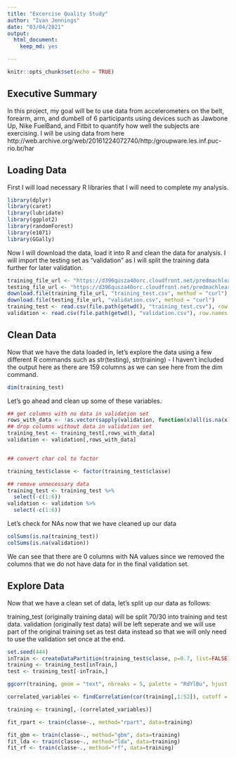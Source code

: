 ```yaml
---
title: "Excercise Quality Study"
author: "Ivan Jennings"
date: "03/04/2021"
output:
  html_document:
    keep_md: yes

---
```


```r
knitr::opts_chunk$set(echo = TRUE)
```

## Executive Summary

In this project, my goal will be to use data from accelerometers on the belt, forearm, arm, and dumbell of 6 participants using devices such as Jawbone Up, Nike FuelBand, and Fitbit to quantify how well the subjects are exercising. I will be using data from here http://web.archive.org/web/20161224072740/http:/groupware.les.inf.puc-rio.br/har

## Loading Data

First I will load necessary R libraries that I will need to complete my analysis.

```r
library(dplyr)
library(caret)
library(lubridate)
library(ggplot2)
library(randomForest)
library(e1071)
library(GGally)

```

Now I will download the data, load it into R and clean the data for analysis. I will import the testing set as "validation" as I will split the training data further for later validation.

```r
training_file_url <- "https://d396qusza40orc.cloudfront.net/predmachlearn/pml-training.csv"
testing_file_url <- "https://d396qusza40orc.cloudfront.net/predmachlearn/pml-testing.csv"
download.file(training_file_url, "training_test.csv", method = "curl")
download.file(testing_file_url, "validation.csv", method = "curl")
training_test <- read.csv(file.path(getwd(), "training_test.csv"), row.names = 1, stringsAsFactors = FALSE)
validation <- read.csv(file.path(getwd(), "validation.csv"), row.names = 1, stringsAsFactors = FALSE)
```

## Clean Data

Now that we have the data loaded in, let's explore the data using a few different R commands such as str(testing), str(training) - I haven't included the output here as there are 159 columns as we can see here from the dim command.

```r
dim(training_test)
```

Let's go ahead and clean up some of these variables.

```r

## get columns with no data in validation set
rows_with_data <- !as.vector(sapply(validation, function(x)all(is.na(x))))
## drop columns without data in validation set
training_test <- training_test[,rows_with_data]
validation <- validation[,rows_with_data]


## convert char col to factor

training_test$classe <- factor(training_test$classe)

## remove unnecessary data
training_test <- training_test %>%
  select(-c(1:6))
validation <- validation %>%
  select(-c(1:6))

```

Let's check for NAs now that we have cleaned up our data

```r
colSums(is.na(training_test))
colSums(is.na(validation))
```

We can see that there are 0 columns with NA values since we removed the columns that we do not have data for in the final validation set.

## Explore Data

Now that we have a clean set of data, let's split up our data as follows:

training_test (originally training data) will be split 70/30 into training and test data.
validation (originally test data) will be left seperate and we will use part of the original training set as test data instead so that we will only need to use the validation set once at the end.

```r
set.seed(444)
inTrain <- createDataPartition(training_test$classe, p=0.7, list=FALSE)
training <- training_test[inTrain,]
test <- training_test[-inTrain,]
```

```r

ggcorr(training, geom = "text", nbreaks = 5, palette = "RdYlBu", hjust = 1)

correlated_variables <- findCorrelation(cor(training[,1:52]), cutoff = 0.6, exact = TRUE)

training <- training[,-(correlated_variables)]

fit_rpart <- train(classe~., method="rpart", data=training)

fit_gbm <- train(classe~., method="gbm", data=training)
fit_lda <- train(classe~., method="lda", data=training)
fit_rf <- train(classe~., method="rf", data=training)

```